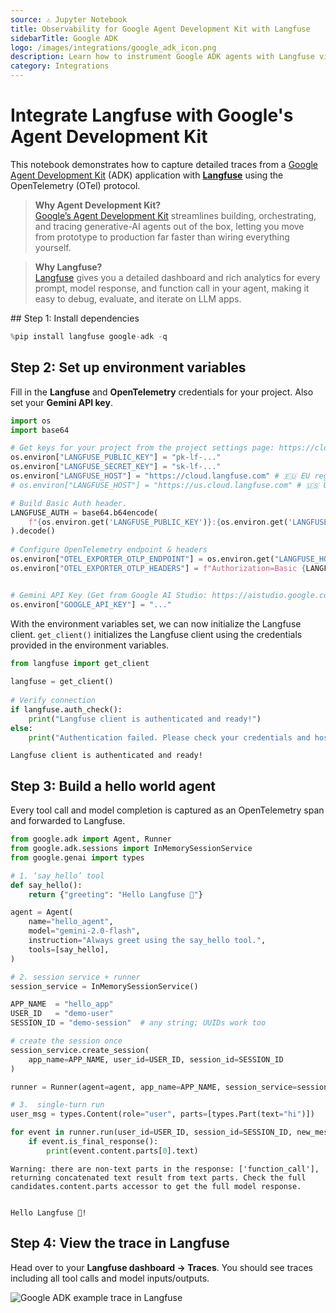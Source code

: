 ```yaml
---
source: ⚠️ Jupyter Notebook
title: Observability for Google Agent Development Kit with Langfuse
sidebarTitle: Google ADK
logo: /images/integrations/google_adk_icon.png
description: Learn how to instrument Google ADK agents with Langfuse via OpenTelemetry
category: Integrations
---
```


# Integrate Langfuse with Google's Agent Development Kit

This notebook demonstrates how to capture detailed traces from a [Google Agent Development Kit](https://github.com/google/adk-python) (ADK) application with **[Langfuse](https://langfuse.com)** using the OpenTelemetry (OTel) protocol.

> **Why Agent Development Kit?**  
> [Google’s Agent Development Kit](https://developers.googleblog.com/en/agent-development-kit-easy-to-build-multi-agent-applications/) streamlines building, orchestrating, and tracing generative-AI agents out of the box, letting you move from prototype to production far faster than wiring everything yourself.

> **Why Langfuse?**  
> [Langfuse](https://langfuse.com) gives you a detailed dashboard and rich analytics for every prompt, model response, and function call in your agent, making it easy to debug, evaluate, and iterate on LLM apps.

<Steps>
## Step&nbsp;1: Install dependencies


```python
%pip install langfuse google-adk -q
```

## Step 2: Set up environment variables

Fill in the **Langfuse** and **OpenTelemetry** credentials for your project. Also set your **Gemini API key**.


```python
import os
import base64

# Get keys for your project from the project settings page: https://cloud.langfuse.com
os.environ["LANGFUSE_PUBLIC_KEY"] = "pk-lf-..." 
os.environ["LANGFUSE_SECRET_KEY"] = "sk-lf-..." 
os.environ["LANGFUSE_HOST"] = "https://cloud.langfuse.com" # 🇪🇺 EU region
# os.environ["LANGFUSE_HOST"] = "https://us.cloud.langfuse.com" # 🇺🇸 US region

# Build Basic Auth header.
LANGFUSE_AUTH = base64.b64encode(
    f"{os.environ.get('LANGFUSE_PUBLIC_KEY')}:{os.environ.get('LANGFUSE_SECRET_KEY')}".encode()
).decode()
 
# Configure OpenTelemetry endpoint & headers
os.environ["OTEL_EXPORTER_OTLP_ENDPOINT"] = os.environ.get("LANGFUSE_HOST") + "/api/public/otel"
os.environ["OTEL_EXPORTER_OTLP_HEADERS"] = f"Authorization=Basic {LANGFUSE_AUTH}"


# Gemini API Key (Get from Google AI Studio: https://aistudio.google.com/app/apikey)
os.environ["GOOGLE_API_KEY"] = "..." 
```

With the environment variables set, we can now initialize the Langfuse client. `get_client()` initializes the Langfuse client using the credentials provided in the environment variables.


```python
from langfuse import get_client
 
langfuse = get_client()
 
# Verify connection
if langfuse.auth_check():
    print("Langfuse client is authenticated and ready!")
else:
    print("Authentication failed. Please check your credentials and host.")
```

    Langfuse client is authenticated and ready!


## Step 3: Build a hello world agent

Every tool call and model completion is captured as an OpenTelemetry span and forwarded to Langfuse.


```python
from google.adk import Agent, Runner
from google.adk.sessions import InMemorySessionService
from google.genai import types

# 1. ‘say_hello’ tool
def say_hello():
    return {"greeting": "Hello Langfuse 👋"}

agent = Agent(
    name="hello_agent",
    model="gemini-2.0-flash",
    instruction="Always greet using the say_hello tool.",
    tools=[say_hello],
)

# 2. session service + runner 
session_service = InMemorySessionService()

APP_NAME  = "hello_app"
USER_ID   = "demo-user"
SESSION_ID = "demo-session"  # any string; UUIDs work too

# create the session once
session_service.create_session(
    app_name=APP_NAME, user_id=USER_ID, session_id=SESSION_ID
)

runner = Runner(agent=agent, app_name=APP_NAME, session_service=session_service)

# 3.  single‑turn run 
user_msg = types.Content(role="user", parts=[types.Part(text="hi")])

for event in runner.run(user_id=USER_ID, session_id=SESSION_ID, new_message=user_msg):
    if event.is_final_response():
        print(event.content.parts[0].text)
```

    Warning: there are non-text parts in the response: ['function_call'], returning concatenated text result from text parts. Check the full candidates.content.parts accessor to get the full model response.


    Hello Langfuse 👋!
    


## Step 4: View the trace in Langfuse

Head over to your **Langfuse dashboard → Traces**. You should see traces including all tool calls and model inputs/outputs.

![Google ADK example trace in Langfuse](https://langfuse.com/images/cookbook/integration-google-adk/google-adk-trace.png)
</Steps>


<LearnMore />
